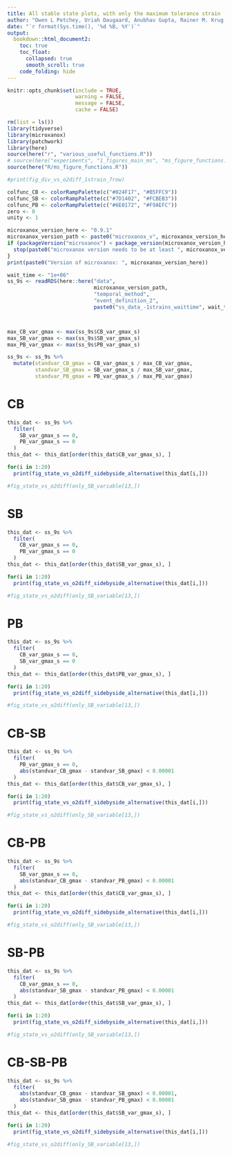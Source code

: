 ```yaml
---
title: All stable state plots, with only the maximum tolerance strain
author: "Owen L Petchey, Uriah Daugaard, Anubhav Gupta, Rainer M. Krug, Kimberley D. Lemmen, Sofia J. van Moorsel, Marcel Suleiman, Debra Zuppinger-Dingley, Romana Limberger"
date: "`r format(Sys.time(), '%d %B, %Y')`"
output:
  bookdown::html_document2:
    toc: true
    toc_float:
      collapsed: true
      smooth_scroll: true
    code_folding: hide
---
```


```r
knitr::opts_chunk$set(include = TRUE,
                      warning = FALSE,
                      message = FALSE,
                      cache = FALSE)
```

```r
rm(list = ls())
library(tidyverse)
library(microxanox)
library(patchwork)
library(here)
source(here("r", "various_useful_functions.R"))
# source(here("experiments", "1_figures_main_ms", "ms_figure_functions.R"))
source(here("R/ms_figure_functions.R"))

#print(fig_div_vs_o2diff_1strain_7row)

colfunc_CB <- colorRampPalette(c("#024F17", "#B5FFC9"))
colfunc_SB <- colorRampPalette(c("#7D1402", "#FCBEB3"))
colfunc_PB <- colorRampPalette(c("#6E0172", "#F9AEFC"))
zero <- 0
unity <- 1
```

```r
microxanox_version_here <- "0.9.1"
microxanox_version_path <- paste0("microxanox_v", microxanox_version_here)
if (packageVersion("microxanox") < package_version(microxanox_version_here)) {
  stop(paste0("microxanox version needs to be at least ", microxanox_version_here))
}
print(paste0("Version of microxanox: ", microxanox_version_here))
```


```r
wait_time <- "1e+06"
ss_9s <- readRDS(here::here("data",
                            microxanox_version_path, 
                            "temporal_method",
                            "event_definition_2",
                            paste0("ss_data_-1strains_waittime", wait_time, "_event_definition_2.RDS")))



max_CB_var_gmax <- max(ss_9s$CB_var_gmax_s)
max_SB_var_gmax <- max(ss_9s$SB_var_gmax_s)
max_PB_var_gmax <- max(ss_9s$PB_var_gmax_s)

ss_9s <- ss_9s %>%
  mutate(standvar_CB_gmax = CB_var_gmax_s / max_CB_var_gmax,
         standvar_SB_gmax = SB_var_gmax_s / max_SB_var_gmax,
         standvar_PB_gmax = PB_var_gmax_s / max_PB_var_gmax)

```


# CB

```r
this_dat <- ss_9s %>%
  filter(
    SB_var_gmax_s == 0,
    PB_var_gmax_s == 0
  )
this_dat <- this_dat[order(this_dat$CB_var_gmax_s), ]

for(i in 1:20)
  print(fig_state_vs_o2diff_sidebyside_alternative(this_dat[i,]))

#fig_state_vs_o2diff(only_SB_variable[13,])
```

# SB

```r
this_dat <- ss_9s %>%
  filter(
    CB_var_gmax_s == 0,
    PB_var_gmax_s == 0
  )
this_dat <- this_dat[order(this_dat$SB_var_gmax_s), ]

for(i in 1:20)
  print(fig_state_vs_o2diff_sidebyside_alternative(this_dat[i,]))

#fig_state_vs_o2diff(only_SB_variable[13,])
```

# PB

```r
this_dat <- ss_9s %>%
  filter(
    CB_var_gmax_s == 0,
    SB_var_gmax_s == 0
  )
this_dat <- this_dat[order(this_dat$PB_var_gmax_s), ]

for(i in 1:20)
  print(fig_state_vs_o2diff_sidebyside_alternative(this_dat[i,]))

#fig_state_vs_o2diff(only_SB_variable[13,])
```

# CB-SB

```r
this_dat <- ss_9s %>%
  filter(
    PB_var_gmax_s == 0,
    abs(standvar_CB_gmax - standvar_SB_gmax) < 0.00001
  )
this_dat <- this_dat[order(this_dat$CB_var_gmax_s), ]

for(i in 1:20)
  print(fig_state_vs_o2diff_sidebyside_alternative(this_dat[i,]))

#fig_state_vs_o2diff(only_SB_variable[13,])
```

# CB-PB

```r
this_dat <- ss_9s %>%
  filter(
    SB_var_gmax_s == 0,
    abs(standvar_CB_gmax - standvar_PB_gmax) < 0.00001
  )
this_dat <- this_dat[order(this_dat$CB_var_gmax_s), ]

for(i in 1:20)
  print(fig_state_vs_o2diff_sidebyside_alternative(this_dat[i,]))

#fig_state_vs_o2diff(only_SB_variable[13,])
```

# SB-PB

```r
this_dat <- ss_9s %>%
  filter(
    CB_var_gmax_s == 0,
    abs(standvar_SB_gmax - standvar_PB_gmax) < 0.00001
  )
this_dat <- this_dat[order(this_dat$SB_var_gmax_s), ]

for(i in 1:20)
  print(fig_state_vs_o2diff_sidebyside_alternative(this_dat[i,]))

#fig_state_vs_o2diff(only_SB_variable[13,])
```


# CB-SB-PB

```r
this_dat <- ss_9s %>%
  filter(
    abs(standvar_CB_gmax - standvar_SB_gmax) < 0.00001,
    abs(standvar_SB_gmax - standvar_PB_gmax) < 0.00001
  )
this_dat <- this_dat[order(this_dat$SB_var_gmax_s), ]

for(i in 1:20)
  print(fig_state_vs_o2diff_sidebyside_alternative(this_dat[i,]))

#fig_state_vs_o2diff(only_SB_variable[13,])
```

